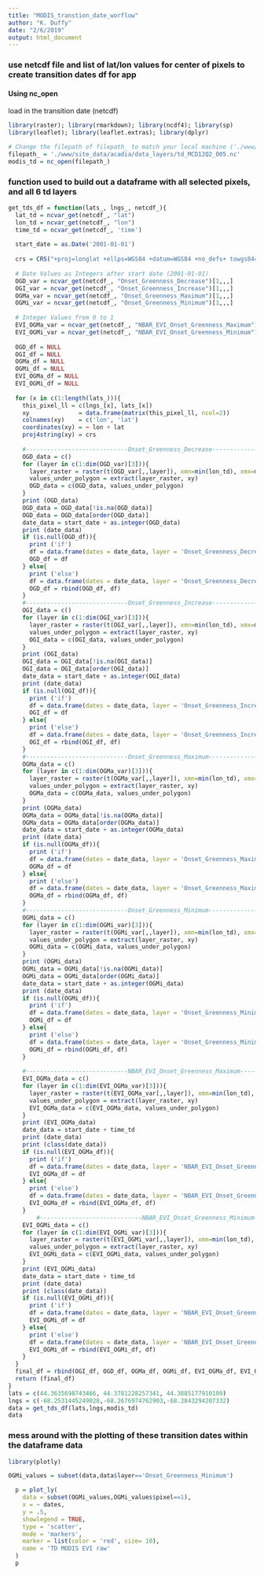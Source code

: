 ```yaml
---
title: "MODIS_transtion_date_worflow"
author: "K. Duffy"
date: "2/6/2019"
output: html_document
---
```



### use netcdf file and list of lat/lon values for center of pixels to create transition dates df for app

#### Using nc_open
load in the transition date (netcdf)
```r
library(raster); library(rmarkdown); library(ncdf4); library(sp)
library(leaflet); library(leaflet.extras); library(dplyr)

# Change the filepath of filepath_ to match your local machine ('./www/site_data/acadia/data_layers/td_MCD12Q2_005.nc')
filepath_ = './www/site_data/acadia/data_layers/td_MCD12Q2_005.nc'
modis_td = nc_open(filepath_)
```


### function used to build out a dataframe with all selected pixels, and all 6 td layers
```r

get_tds_df = function(lats_, lngs_, netcdf_){
  lat_td = ncvar_get(netcdf_, "lat")
  lon_td = ncvar_get(netcdf_, "lon")
  time_td = ncvar_get(netcdf_, 'time')
  
  start_date = as.Date('2001-01-01')
  
  crs = CRS("+proj=longlat +ellps=WGS84 +datum=WGS84 +no_defs+ towgs84=0,0,0")
  
  # Date Values as Integers after start date (2001-01-01)
  OGD_var = ncvar_get(netcdf_, "Onset_Greenness_Decrease")[1,,,]
  OGI_var = ncvar_get(netcdf_, "Onset_Greenness_Increase")[1,,,]
  OGMa_var = ncvar_get(netcdf_, "Onset_Greenness_Maximum")[1,,,]
  OGMi_var = ncvar_get(netcdf_, "Onset_Greenness_Minimum")[1,,,]
  
  # Integer Values from 0 to 1
  EVI_OGMa_var = ncvar_get(netcdf_, "NBAR_EVI_Onset_Greenness_Maximum")[1,,,]
  EVI_OGMi_var = ncvar_get(netcdf_, "NBAR_EVI_Onset_Greenness_Minimum")[1,,,]
    
  OGD_df = NULL
  OGI_df = NULL
  OGMa_df = NULL
  OGMi_df = NULL
  EVI_OGMa_df = NULL
  EVI_OGMi_df = NULL
  
  for (x in c(1:length(lats_))){
    this_pixel_ll = c(lngs_[x], lats_[x])
    xy              = data.frame(matrix(this_pixel_ll, ncol=2))
    colnames(xy)    = c('lon', 'lat')
    coordinates(xy) = ~ lon + lat
    proj4string(xy) = crs
    
    #-----------------------------Onset_Greenness_Decrease-----------------------------
    OGD_data = c()
    for (layer in c(1:dim(OGD_var)[3])){
      layer_raster = raster(t(OGD_var[,,layer]), xmn=min(lon_td), xmx=max(lon_td), ymn=min(lat_td), ymx=max(lat_td), crs=crs)
      values_under_polygon = extract(layer_raster, xy)
      OGD_data = c(OGD_data, values_under_polygon)
    }
    print (OGD_data)
    OGD_data = OGD_data[!is.na(OGD_data)]
    OGD_data = OGD_data[order(OGD_data)]
    date_data = start_date + as.integer(OGD_data)
    print (date_data)
    if (is.null(OGD_df)){
      print ('if')
      df = data.frame(dates = date_data, layer = 'Onset_Greenness_Decrease', pixel = x, value = NA)
      OGD_df = df
    } else{
      print ('else')
      df = data.frame(dates = date_data, layer = 'Onset_Greenness_Decrease', pixel = x, value = NA)
      OGD_df = rbind(OGD_df, df)
    }
    #-----------------------------Onset_Greenness_Increase-----------------------------
    OGI_data = c()
    for (layer in c(1:dim(OGI_var)[3])){
      layer_raster = raster(t(OGI_var[,,layer]), xmn=min(lon_td), xmx=max(lon_td), ymn=min(lat_td), ymx=max(lat_td), crs=crs)
      values_under_polygon = extract(layer_raster, xy)
      OGI_data = c(OGI_data, values_under_polygon)
    }
    print (OGI_data)
    OGI_data = OGI_data[!is.na(OGI_data)]
    OGI_data = OGI_data[order(OGI_data)]
    date_data = start_date + as.integer(OGI_data)
    print (date_data)
    if (is.null(OGI_df)){
      print ('if')
      df = data.frame(dates = date_data, layer = 'Onset_Greenness_Increase', pixel = x, value = NA)
      OGI_df = df
    } else{
      print ('else')
      df = data.frame(dates = date_data, layer = 'Onset_Greenness_Increase', pixel = x, value = NA)
      OGI_df = rbind(OGI_df, df)
    }
    #-----------------------------Onset_Greenness_Maximum-----------------------------
    OGMa_data = c()
    for (layer in c(1:dim(OGMa_var)[3])){
      layer_raster = raster(t(OGMa_var[,,layer]), xmn=min(lon_td), xmx=max(lon_td), ymn=min(lat_td), ymx=max(lat_td), crs=crs)
      values_under_polygon = extract(layer_raster, xy)
      OGMa_data = c(OGMa_data, values_under_polygon)
    }
    print (OGMa_data)
    OGMa_data = OGMa_data[!is.na(OGMa_data)]
    OGMa_data = OGMa_data[order(OGMa_data)]
    date_data = start_date + as.integer(OGMa_data)
    print (date_data)
    if (is.null(OGMa_df)){
      print ('if')
      df = data.frame(dates = date_data, layer = 'Onset_Greenness_Maximum', pixel = x, value = NA)
      OGMa_df = df
    } else{
      print ('else')
      df = data.frame(dates = date_data, layer = 'Onset_Greenness_Maximum', pixel = x, value = NA)
      OGMa_df = rbind(OGMa_df, df)
    }
    #-----------------------------Onset_Greenness_Minimum-----------------------------
    OGMi_data = c()
    for (layer in c(1:dim(OGMi_var)[3])){
      layer_raster = raster(t(OGMi_var[,,layer]), xmn=min(lon_td), xmx=max(lon_td), ymn=min(lat_td), ymx=max(lat_td), crs=crs)
      values_under_polygon = extract(layer_raster, xy)
      OGMi_data = c(OGMi_data, values_under_polygon)
    }
    print (OGMi_data)
    OGMi_data = OGMi_data[!is.na(OGMi_data)]
    OGMi_data = OGMi_data[order(OGMi_data)]
    date_data = start_date + as.integer(OGMi_data)
    print (date_data)
    if (is.null(OGMi_df)){
      print ('if')
      df = data.frame(dates = date_data, layer = 'Onset_Greenness_Minimum', pixel = x, value = NA)
      OGMi_df = df
    } else{
      print ('else')
      df = data.frame(dates = date_data, layer = 'Onset_Greenness_Minimum', pixel = x, value = NA)
      OGMi_df = rbind(OGMi_df, df)
    }
    
    #-----------------------------NBAR_EVI_Onset_Greenness_Maximum-----------------------------
    EVI_OGMa_data = c()
    for (layer in c(1:dim(EVI_OGMa_var)[3])){
      layer_raster = raster(t(EVI_OGMa_var[,,layer]), xmn=min(lon_td), xmx=max(lon_td), ymn=min(lat_td), ymx=max(lat_td), crs=crs)
      values_under_polygon = extract(layer_raster, xy)
      EVI_OGMa_data = c(EVI_OGMa_data, values_under_polygon)
    }
    print (EVI_OGMa_data)
    date_data = start_date + time_td
    print (date_data)
    print (class(date_data))
    if (is.null(EVI_OGMa_df)){
      print ('if')
      df = data.frame(dates = date_data, layer = 'NBAR_EVI_Onset_Greenness_Maximum', pixel = x, value = EVI_OGMa_data)
      EVI_OGMa_df = df
    } else{
      print ('else')
      df = data.frame(dates = date_data, layer = 'NBAR_EVI_Onset_Greenness_Maximum', pixel = x, value = EVI_OGMa_data)
      EVI_OGMa_df = rbind(EVI_OGMa_df, df)
    }
        #-----------------------------NBAR_EVI_Onset_Greenness_Minimum-----------------------------
    EVI_OGMi_data = c()
    for (layer in c(1:dim(EVI_OGMi_var)[3])){
      layer_raster = raster(t(EVI_OGMi_var[,,layer]), xmn=min(lon_td), xmx=max(lon_td), ymn=min(lat_td), ymx=max(lat_td), crs=crs)
      values_under_polygon = extract(layer_raster, xy)
      EVI_OGMi_data = c(EVI_OGMi_data, values_under_polygon)
    }
    print (EVI_OGMi_data)
    date_data = start_date + time_td
    print (date_data)
    print (class(date_data))
    if (is.null(EVI_OGMi_df)){
      print ('if')
      df = data.frame(dates = date_data, layer = 'NBAR_EVI_Onset_Greenness_Minimum', pixel = x, value = EVI_OGMi_data)
      EVI_OGMi_df = df
    } else{
      print ('else')
      df = data.frame(dates = date_data, layer = 'NBAR_EVI_Onset_Greenness_Minimum', pixel = x, value = EVI_OGMi_data)
      EVI_OGMi_df = rbind(EVI_OGMi_df, df)
    }
  }
  final_df = rbind(OGI_df, OGD_df, OGMa_df, OGMi_df, EVI_OGMa_df, EVI_OGMi_df)
  return (final_df)
}
lats = c(44.3635698743466, 44.3781228257341, 44.3885177910109)
lngs = c(-68.2531445249028,-68.2676974762903,-68.2843294207332)
data = get_tds_df(lats,lngs,modis_td)
data

```

### mess around with the plotting of these transition dates within the dataframe data
```r
library(plotly)

OGMi_values = subset(data,data$layer=='Onset_Greenness_Minimum')

  p = plot_ly(
    data = subset(OGMi_values,OGMi_values$pixel==1),
    x = ~ dates,
    y = .5,
    showlegend = TRUE,
    type = 'scatter',
    mode = 'markers',
    marker = list(color = 'red', size= 10),
    name = 'TD MODIS EVI raw'
  )
  p
  
```





